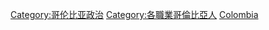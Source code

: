 {{Commons category|Politicians of Colombia}}

[[Category:哥伦比亚政治|Category:哥伦比亚政治]]
[[Category:各職業哥倫比亞人|Category:各職業哥倫比亞人]]
[[Category:南美洲各国政治人物|Colombia]]